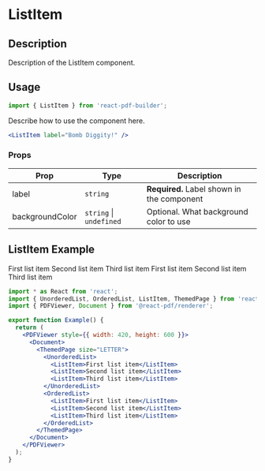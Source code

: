 

<Meta title="Documentation/Components/Lists/ListItem" />

<h1>ListItem</h1>

## Description

Description of the ListItem component.

## Usage

```jsx
import { ListItem } from 'react-pdf-builder';
```

Describe how to use the component here.

```jsx
<ListItem label="Bomb Diggity!" />
```

### Props

| Prop            | Type                        | Description                                |
| --------------- | --------------------------- | ------------------------------------------ |
| label           | `string`                    | **Required.** Label shown in the component |
| backgroundColor | `string` &#124; `undefined` | Optional. What background color to use     |

## ListItem Example

<DocsPDF>
  <UnorderedList>
    <ListItem>First list item</ListItem>
    <ListItem>Second list item</ListItem>
    <ListItem>Third list item</ListItem>
  </UnorderedList>
  <OrderedList>
    <ListItem>First list item</ListItem>
    <ListItem>Second list item</ListItem>
    <ListItem>Third list item</ListItem>
  </OrderedList>
</DocsPDF>

```jsx
import * as React from 'react';
import { UnorderedList, OrderedList, ListItem, ThemedPage } from 'react-pdf-builder';
import { PDFViewer, Document } from '@react-pdf/renderer';

export function Example() {
  return (
    <PDFViewer style={{ width: 420, height: 600 }}>
      <Document>
        <ThemedPage size="LETTER">
          <UnorderedList>
            <ListItem>First list item</ListItem>
            <ListItem>Second list item</ListItem>
            <ListItem>Third list item</ListItem>
          </UnorderedList>
          <OrderedList>
            <ListItem>First list item</ListItem>
            <ListItem>Second list item</ListItem>
            <ListItem>Third list item</ListItem>
          </OrderedList>
        </ThemedPage>
      </Document>
    </PDFViewer>
  );
}
```
